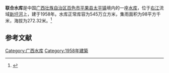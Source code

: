 {{Infobox Reservoir 
|name = 联合水库
|nickname = 
|image = 
|image_caption = 
|map = 
|map_caption = 
|pushpin_map = China Guangxi
|pushpin_map_caption = 
|code = BHA40001133
|class = 
|location_of_reservoir = [[广西壮族自治区|广西壮族自治区]][[百色市|百色市]][[平果县|平果县]][[太平镇_(平果县)|太平镇]]
|location_of_dam = 
|inflow = 
|outflow = 
|catchment_area = 98
|reservoir_area = 
|mean_depth = 
|maximum_depth = 
|flood_level = 
|normal_water_level = 
|dead_water_level = 
|water_quality = 
|island = 
|maximum_storage_capacity = 
|normal_storage_capacity = 545万
|dead_storage_capacity = 
|type_of_dam = 
|elevation_of_dam = 
|height_of_dam = 
|length_of_dam = 
|width_of_dam = 
|installed_capacity = 
|irrigated_area =
|start = 
|complete = 1958年
|cost = 
|emigrate = 
|latd = 23.5023
|latm = 
|lats = 
|latNS = N
|longd = 107.487
|longm = 
|longs = 
|longEW = E
|website = 
|footnotes = 
}}
<mapframe latitude="23.5132" longitude="107.4824" zoom="13" width="280" height="300" align="right" />
'''联合水库'''是中国[[广西壮族自治区|广西壮族自治区]][[百色市|百色市]][[平果县|平果县]][[太平镇_(平果县)|太平镇]]境内的一座[[水库|水库]]，位于[[右江|右江]]流域[[新圩河|新圩河]]上，建于1958年。水库正常库容为545万立方米，集雨面积为98平方千米，海拔为272.32米。<ref>{{cite web|url=http://brim.ihb.ac.cn/12/CN/12.asp|title=中国大中型水库基本特征数据库|work=中国生物多样性信息系统内陆水体生物学分部|deadurl=yes|archiveurl=https://web.archive.org/web/20120402061833/http://brim.ihb.ac.cn/12/CN/12.asp|archivedate=2012-04-02}}</ref>

== 参考文献 ==
{{Reflist}}

{{广西小作品}}

[[Category:广西水库|Category:广西水库]]
[[Category:1958年建築|Category:1958年建築]]